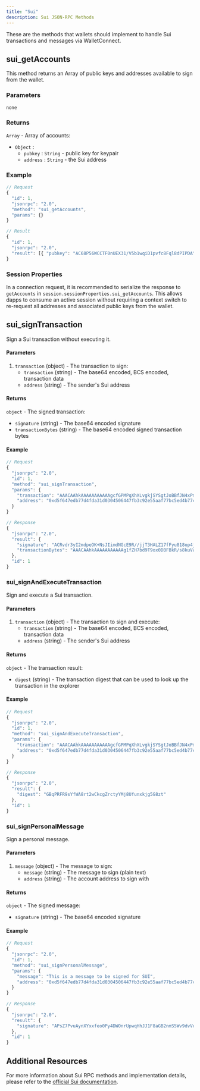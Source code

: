 ```yaml
---
title: "Sui"
description: Sui JSON-RPC Methods
---
```


These are the methods that wallets should implement to handle Sui transactions and messages via WalletConnect.

## sui_getAccounts

This method returns an Array of public keys and addresses available to sign from the wallet.

### Parameters

    none

### Returns

`Array` - Array of accounts:

- `Object` :
  - `pubkey` : `String` - public key for keypair
  - `address` : `String` - the Sui address

### Example

```typescript
// Request
{
  "id": 1,
  "jsonrpc": "2.0",
  "method": "sui_getAccounts",
  "params": {}
}

// Result
{
  "id": 1,
  "jsonrpc": "2.0",
  "result": [{ "pubkey": "AC68P56WCCTF0nUEX31/V5b1wqiD1pvfc8Fql8dPIPDA",  "address":"0x3cd077f41680eebca0176baad3915b2ea26dbbdfd10161865234732bb1f2ac50" }]
}
```

### Session Properties
In a connection request, it is recommended to serialize the response to `getAccounts` in `session.sessionProperties.sui_getAccounts`. This allows dapps to consume an active session without requiring a context switch to re-request all addresses and associated public keys from the wallet.



## sui_signTransaction

Sign a Sui transaction without executing it.

#### Parameters

1. `transaction` (object) - The transaction to sign:
   - `transaction` (string) - The base64 encoded, BCS encoded, transaction data
   - `address` (string) - The sender's Sui address

#### Returns

`object` - The signed transaction:
- `signature` (string) - The base64 encoded signature
- `transactionBytes` (string) - The base64 encoded signed transaction bytes

#### Example

```javascript
// Request
{
  "jsonrpc": "2.0",
  "id": 1,
  "method": "sui_signTransaction",
  "params": {
    "transaction": "AAACAAhkAAAAAAAAAAAgcfGPMPqXhXLvgkjSYSgtJoBBfJN4xPm3bwZGapDhVIICAgABAQAAAQEDAAAAAAEBAHHxjzD6l4Vy74JI0mEoLSaAQXyTeMT5t28GRmqQ4VSCAq3fqx8mNL6p13BcS9bG74Gbh1dowEtQ",
    "address": "0xd5f647edb77d4fda31d0304506447fb3c92e55aaf77bc5ed4b77c332dd4605fa"
  }
}

// Response
{
  "jsonrpc": "2.0",
  "result": {
    "signature": "ACRvdr3yI2mdpeOK+NsJIimdNGcE9R//jjT3HALZ17fFyu818op4jZi/64lPBjpKMDX6ZtxnCFZExTOFdpi3MwEZXLv/ORduxMYX0fw8dbHlnWC8WG0ymrlAmARpEibbhw==",
    "transactionBytes": "AAACAAhkAAAAAAAAAAAg1fZH7bd9T9ox0DBFBkR/s8kuVar3e8XtS3fDMt1GBfoCAgABAQAAAQEDAAAAAAEBANX2R+23fU/aMdAwRQZEf7PJLlWq93vF7Ut3wzLdRgX6At/pRJzj2VpZgqXpSvEtd3GzPvt99hR8e/yOCGz/8nbRmA7QFAAAAAAgBy5vStJizn76LmJTBlDiONdR/2rSuzzS4L+Tp/Zs4hZ8cBxYkcSlxBD6QXvgS11E6d+DNek8LiA/beba6iH3l5gO0BQAAAAAIMpdmZjiqJ5GG9di1MAgD4S3uRr2gaMC7S1WsaeBwNIx1fZH7bd9T9ox0DBFBkR/s8kuVar3e8XtS3fDMt1GBfroAwAAAAAAAECrPAAAAAAAAA=="
  },
  "id": 1
}
```

### sui_signAndExecuteTransaction

Sign and execute a Sui transaction.

#### Parameters

1. `transaction` (object) - The transaction to sign and execute:
   - `transaction` (string) - The base64 encoded, BCS encoded, transaction data
   - `address` (string) - The sender's Sui address

#### Returns

`object` - The transaction result:
- `digest` (string) - The transaction digest that can be used to look up the transaction in the explorer

#### Example

```javascript
// Request
{
  "jsonrpc": "2.0",
  "id": 1,
  "method": "sui_signAndExecuteTransaction",
  "params": {
    "transaction": "AAACAAhkAAAAAAAAAAAgcfGPMPqXhXLvgkjSYSgtJoBBfJN4xPm3bwZGapDhVIICAgABAQAAAQEDAAAAAAEBAHHxjzD6l4Vy74JI0mEoLSaAQXyTeMT5t28GRmqQ4VSCAq3fqx8mNL6p13BcS9bG74Gbh1dowEtQ",
    "address": "0xd5f647edb77d4fda31d0304506447fb3c92e55aaf77bc5ed4b77c332dd4605fa"
  }
}

// Response
{
  "jsonrpc": "2.0",
  "result": {
    "digest": "GBqPRFR9sYfWA8rt2wCkcgZrctyYMj8Ufunxkjg5G8zt"
  },
  "id": 1
}
```

### sui_signPersonalMessage

Sign a personal message.

#### Parameters

1. `message` (object) - The message to sign:
   - `message` (string) - The message to sign (plain text)
   - `address` (string) - The account address to sign with

#### Returns

`object` - The signed message:
- `signature` (string) - The base64 encoded signature

#### Example

```javascript
// Request
{
  "jsonrpc": "2.0",
  "id": 1,
  "method": "sui_signPersonalMessage",
  "params": {
    "message": "This is a message to be signed for SUI",
    "address": "0xd5f647edb77d4fda31d0304506447fb3c92e55aaf77bc5ed4b77c332dd4605fa"
  }
}

// Response
{
  "jsonrpc": "2.0",
  "result": {
    "signature": "APsZ7PvuAynXYxxfeo0Py4DWOnrUpwqHhJJ1F8aGB2nmS5Wv9dvVo8Gr7DKaXwPMqFaFNKsHb0Hej07R0L0NpQsZXLv/ORduxMYX0fw8dbHlnWC8WG0ymrlAmARpEibbhw=="
  },
  "id": 1
}
```

## Additional Resources

For more information about Sui RPC methods and implementation details, please refer to the [official Sui documentation](https://docs.sui.io/sui-api-ref).
